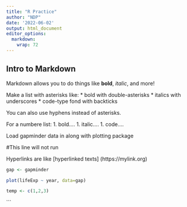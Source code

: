 ```yaml
---
title: "R Practice"
author: "NDP"
date: '2022-06-02'
output: html_document
editor_options: 
  markdown: 
    wrap: 72
---
```


## Intro to Markdown

Markdown allows you to do things like **bold**, *italic*, and more!

Make a list with asterisks like: 
\* bold with double-asterisks
\* italics with underscores
\* code-type fond with backticks

You can also use hyphens instead of asterisks.

For a numbere list: 
1. bold.... 
1. italic.... 
1. code....

Load gapminder data in along with plotting package

#This line will not run

Hyperlinks are like [hyperlinked texts] (https://mylink.org)

```r
gap <- gapminder
```

```r
plot(lifeExp ~ year, data=gap)
```
```r
temp <- c(1,2,3)
```

```
